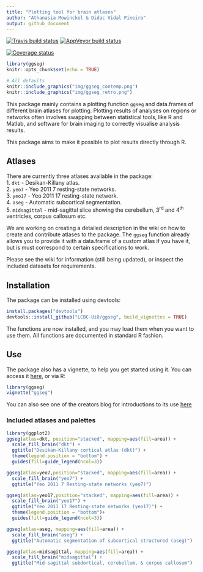 ```yaml
---
title: "Plotting tool for brain atlases"
author: "Athanasia Mowinckel & Didac Vidal Pineiro"
output: github_document
---
```


  [![Travis build status](https://travis-ci.com/LCBC-UiO/ggseg.svg?branch=master)](https://travis-ci.com/LCBC-UiO/ggseg)
    [![AppVeyor build status](https://ci.appveyor.com/api/projects/status/github/LCBC-UiO/ggseg?branch=master&svg=true)](https://ci.appveyor.com/project/LCBC-UiO/ggseg)
    
  [![Coverage status](https://codecov.io/gh/LCBC-UiO/ggseg/branch/master/graph/badge.svg)](https://codecov.io/github/LCBC-UiO/ggseg?branch=master)
  
```r
library(ggseg)
knitr::opts_chunk$set(echo = TRUE)
```

```r
# All defaults
knitr::include_graphics("img/ggseg_contemp.png")
knitr::include_graphics("img/ggseg_retro.png")
```


This package mainly contains a plotting function `ggseg` and data.frames of different brain atlases for plotting.
Plotting results of analyses on regions or networks often involves swapping between statistical tools, like R and Matlab, 
and software for brain imaging to correctly visualise analysis results.

This package aims to make it possible to plot results directly through R. 

## Atlases
There are currently three atlases available in the package:  
1. `dkt` - Desikan-Killany atlas.  
2. `yeo7` - Yeo 2011 7 resting-state networks.  
3. `yeo17` - Yeo 2011 17 resting-state network.  
4. `aseg` - Automatic subcortical segmentation.  
5. `midsagittal` - mid-sagittal slice showing the cerebellum, 3^rd^ and 4^th^ ventricles, corpus callosum etc.

We are working on creating a detailed description in the wiki on how to create and contribute atlases to the package.
The `ggseg` function already allows you to provide it with a data.frame of a custom atlas if you have it, but is must
correspond to certain specifications to work.

Please see the wiki for information (still being updated), or inspect the included datasets for requirements.

## Installation
The package can be installed using devtools:

```r
install.packages("devtools")
devtools::install_github("LCBC-UiO/ggseg", build_vignettes = TRUE)
```

The functions are now installed, and you may load them when you want to use them.
All functions are documented in standard R fashion.

## Use
The package also has a vignette, to help you get started using it. 
You can access it [here](inst/doc/ggseg.Rmd), or via R:

```r
library(ggseg)
vignette("ggseg")
```

You can also see one of the creators blog for introductions to its use [here](https://drmowinckels.io/blog/introducing-the-ggseg-r-package-for-brain-segmentations/)

### Included atlases and palettes
```r
library(ggplot2)
ggseg(atlas=dkt, position="stacked", mapping=aes(fill=area)) +
  scale_fill_brain("dkt") +
  ggtitle("Desikan-Killany cortical atlas (dkt)") +
  theme(legend.position = "bottom") +
  guides(fill=guide_legend(ncol=3))
```

```r
ggseg(atlas=yeo7,position="stacked", mapping=aes(fill=area)) +
  scale_fill_brain("yeo7") +
  ggtitle("Yeo 2011 7 Resting-state networks (yeo7)")
```

```r
ggseg(atlas=yeo17,position="stacked", mapping=aes(fill=area)) +
  scale_fill_brain("yeo17") +
  ggtitle("Yeo 2011 17 Resting-state networks (yeo17)") +
  theme(legend.position = "bottom")+
  guides(fill=guide_legend(ncol=3))
```

```r
ggseg(atlas=aseg, mapping=aes(fill=area)) +
  scale_fill_brain("aseg") +
  ggtitle("Automatic segmentation of subcortical structured (aseg)")
```

```r
ggseg(atlas=midsagittal, mapping=aes(fill=area)) +
  scale_fill_brain("midsagittal") +
  ggtitle("Mid-sagittal subdortical, cerebellum, & corpus callosum")
```
